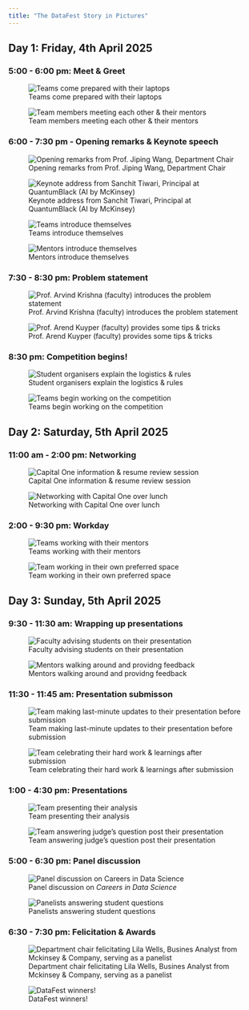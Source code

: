 ```yaml
---
title: "The DataFest Story in Pictures"
---
```


## Day 1: Friday, 4th April 2025

### 5:00 - 6:00 pm: Meet & Greet

![Teams come prepared with their laptops](images/datafest_in_pictures/day1_1.jpg)

![Team members meeting each other & their mentors](images/datafest_in_pictures/day1_202.jpg)

### 6:00 - 7:30 pm - Opening remarks & Keynote speech

![Opening remarks from Prof. Jiping Wang, Department Chair](images/datafest_in_pictures/4.jpg)

![Keynote address from Sanchit Tiwari, Principal at QuantumBlack (AI by McKinsey)](images/datafest_in_pictures/5.jpg)

![Teams introduce themselves](images/datafest_in_pictures/6.jpg)


![Mentors introduce themselves](images/datafest_in_pictures/7.jpg)

### 7:30 - 8:30 pm: Problem statement

![Prof. Arvind Krishna (faculty) introduces the problem statement](images/datafest_in_pictures/8_new.jpg)


![Prof. Arend Kuyper (faculty) provides some tips & tricks](images/datafest_in_pictures/9.jpg)

### 8:30 pm: Competition begins!

![Student organisers explain the logistics & rules](images/datafest_in_pictures/10.jpg)

![Teams begin working on the competition](images/datafest_in_pictures/11.jpg)


## Day 2: Saturday, 5th April 2025

### 11:00 am - 2:00 pm: Networking

![Capital One information & resume review session](images/datafest_in_pictures/12.jpg)

![Networking with Capital One over lunch](images/datafest_in_pictures/12_new.jpg)

### 2:00 - 9:30 pm: Workday

![Teams working with their mentors](images/datafest_in_pictures/14.jpg)

![Team working in their own preferred space](images/datafest_in_pictures/15.jpg)

## Day 3: Sunday, 5th April 2025

### 9:30 - 11:30 am: Wrapping up presentations

![Faculty advising students on their presentation](images/datafest_in_pictures/18.jpg)

![Mentors walking around and providng feedback](images/datafest_in_pictures/19.jpg)


### 11:30 - 11:45 am: Presentation submisson

![Team making last-minute updates to their presentation before submission](images/datafest_in_pictures/16.jpg)

![Team celebrating their hard work & learnings after submission](images/datafest_in_pictures/17.jpg)

### 1:00 - 4:30 pm: Presentations

![Team presenting their analysis](images/datafest_in_pictures/20.jpg)

![Team answering judge's question post their presentation](images/datafest_in_pictures/21.jpg)

### 5:00 - 6:30 pm: Panel discussion

![Panel discussion on *Careers in Data Science*](images/datafest_in_pictures/22.jpg)

![Panelists answering student questions](images/datafest_in_pictures/23.jpg)

### 6:30 - 7:30 pm: Felicitation & Awards

![Department chair felicitating Lila Wells, Busines Analyst from Mckinsey & Company, serving as a panelist](images/datafest_in_pictures/24.jpg)

![DataFest winners!](images/datafest_in_pictures/25.jpg)


